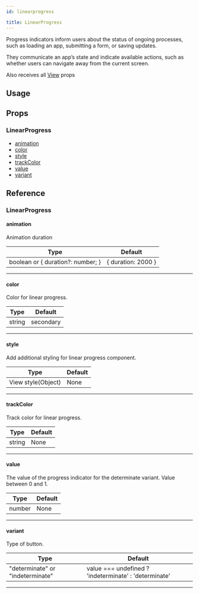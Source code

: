 ```yaml
---
id: linearprogress

title: LinearProgress
---
```






Progress indicators inform users about the status of ongoing processes, such as loading an app, submitting a form, or saving updates.

They communicate an app’s state and indicate available actions, such as whether users can navigate away from the current screen.

Also receives all [View](https://reactnative.dev/docs/view#props) props

## Usage

<Usage />

## Props

### LinearProgress

- [animation](#animation)
- [color](#color)
- [style](#style)
- [trackColor](#trackcolor)
- [value](#value)
- [variant](#variant)

## Reference

### LinearProgress

#### animation

Animation duration

| Type                              | Default            |
| --------------------------------- | ------------------ |
| boolean or { duration?: number; } | { duration: 2000 } |

---

#### color

Color for linear progress.

| Type   | Default   |
| ------ | --------- |
| string | secondary |

---

#### style

Add additional styling for linear progress component.

| Type               | Default |
| ------------------ | ------- |
| View style(Object) | None    |

---

#### trackColor

Track color for linear progress.

| Type   | Default |
| ------ | ------- |
| string | None    |

---

#### value

The value of the progress indicator for the determinate variant. Value between 0 and 1.

| Type   | Default |
| ------ | ------- |
| number | None    |

---

#### variant

Type of button.

| Type                             | Default                                               |
| -------------------------------- | ----------------------------------------------------- |
| "determinate" or "indeterminate" | value === undefined ? 'indeterminate' : 'determinate' |

---
